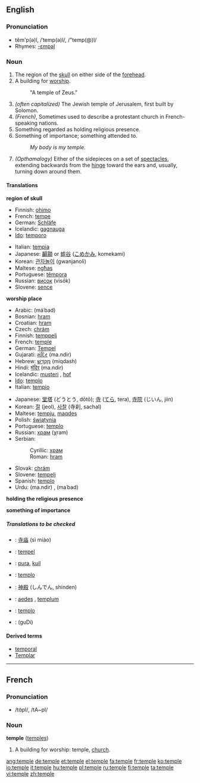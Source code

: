 ==English==

===Pronunciation===
*tĕm'p(ə)l, /ˈtemp(ə)l/, /"temp(@)l/
*Rhymes: [[Rhymes:English:-ɛmpəl|-ɛmpəl]]

===Noun===
{{en-noun}} 

# The region of the [[skull]] on either side of the [[forehead]].
# A building for [[worship]].
#:"A temple of Zeus."
# ''(often capitalized)'' The Jewish temple of Jerusalem, first built by Solomon.
# ''(French)'', Sometimes used to describe a protestant church in French-speaking nations.
# Something regarded as holding religious presence.
# Something of importance; something attended to.
#:''My body is my temple.''
# ''(Opthamalogy)'' Either of the sidepieces on a set of [[spectacles]], extending backwards from the [[hinge]] toward the ears and, usually, turning down around them. 

====Translations====
'''region of skull'''
{{top}}
*Finnish: [[ohimo]]
*French: [[tempe]] {{f}}
*German: [[Schläfe]] {{f}}
*Icelandic: [[gagnauga]] {{n}}
*[[Ido]]: [[temporo]]
{{mid}}
*Italian: [[tempia]]
*Japanese: [[顳顬]] or [[蟀谷]] ([[こめかみ]], komekami) 
*Korean: [[관자놀이]] (gwanjanoli)
*Maltese: [[ngħas]]
*Portuguese: [[têmpora]] {{f}} 
*Russian: [[висок]] (visók) {{m}}
*Slovene: [[sence]] {{n}}
{{bottom}}

'''worship place'''
{{top}}
*Arabic: {{ARchar|[[معبد|مَعْبَد]]}} (máʿbad) {{m}}
*Bosnian: [[hram]] {{m}}
*Croatian: [[hram]] {{m}}
*Czech: [[chrám]] {{m}}
*Finnish: [[temppeli]]
*French: [[temple#French|temple]] {{m}}
*German: [[Tempel]] {{m}}
*Gujarati: [[મંદિર]] (ma.ndir) {{n}}
*Hebrew: [[מקדש|מִקְדָּשׁ]] (miqdash)
*Hindi: [[मंदिर]] (ma.ndir) {{m}}
*Icelandic: [[musteri]] {{n}}, [[hof]] {{n}}
*[[Ido]]: [[templo]]
*Italian: [[tempio]] {{m}}
{{mid}}
*Japanese: [[堂塔]] (どうとう, dōtō); [[寺]] ([[てら]], tera), [[寺院]] (じいん, jiin)
*Korean: [[절]] (jeol), [[사찰]] (寺刹, sachal)
*Maltese: [[tempju]], [[maqdes]]
*Polish: [[świątynia]] {{f}}
*Portuguese: [[templo]] {{m}}
*Russian: [[храм]] (χram) {{m}}
*Serbian:
*:Cyrillic: [[храм#Serbian|храм]] {{m}}
*:Roman: [[hram#Serbian|hram]] {{m}}
*Slovak: [[chrám#Slovak|chrám]] {{m}}
*Slovene: [[tempelj]] {{m}}
*Spanish: [[templo]] {{m}}
*Urdu: {{URchar|[[مندر]]}} (ma.ndir) {{m}}, {{URchar|[[معبد]]}} (maʿbad) {{m}}
{{bottom}}

'''holding the religious presence'''
{{top}}
{{mid}}
{{bottom}}

'''something of importance'''
{{top}}
{{mid}}
{{bottom}}

=====Translations to be checked=====
{{checktrans}}
*{{ttbc|Chinese}}: [[寺庙]] (sì miào)
*{{ttbc|Dutch}}: [[tempel]] {{m}}
*{{ttbc|Indonesian}}: [[pura]], [[kuil]]
*{{ttbc|Interlingua}}: [[templo]]
*{{ttbc|Japanese}}: [[神殿]] (しんでん, shinden)
*{{ttbc|Latin}}: [[aedes]] {{f}}, [[templum]] {{n}}
*{{ttbc|Spanish}}: [[templo]] {{m}}
*{{ttbc|Telugu}}: {{THchar|[[గుడి]]}} (guDi)

====Derived terms====
*[[temporal]]
*[[Templar]]

----

==French==
===Pronunciation===
*/tɑ̃pl/, /tA~pl/
===Noun===
'''temple''' {{m}} ([[temples]])
# A building for worship: temple, [[church]].

[[ang:temple]]
[[de:temple]]
[[et:temple]]
[[el:temple]]
[[fa:temple]]
[[fr:temple]]
[[ko:temple]]
[[io:temple]]
[[it:temple]]
[[hu:temple]]
[[pl:temple]]
[[ru:temple]]
[[fi:temple]]
[[ta:temple]]
[[vi:temple]]
[[zh:temple]]